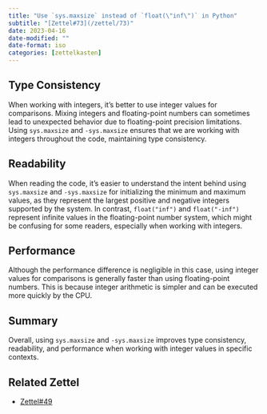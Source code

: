 ```yaml
---
title: "Use `sys.maxsize` instead of `float(\"inf\")` in Python"
subtitle: "[Zettel#73](/zettel/73)"
date: 2023-04-16
date-modified: ""
date-format: iso
categories: [zettelkasten]
---
```

## Type Consistency

When working with integers, it's better to use integer values for comparisons. Mixing integers and floating-point numbers can sometimes lead to unexpected behavior due to floating-point precision limitations. Using `sys.maxsize` and `-sys.maxsize` ensures that we are working with integers throughout the code, maintaining type consistency.

## Readability

When reading the code, it's easier to understand the intent behind using `sys.maxsize` and `-sys.maxsize` for initializing the minimum and maximum values, as they represent the largest positive and negative integers supported by the system. In contrast, `float("inf")` and `float("-inf")` represent infinite values in the floating-point number system, which might be confusing for some readers, especially when working with integers.

## Performance

Although the performance difference is negligible in this case, using integer values for comparisons is generally faster than using floating-point numbers. This is because integer arithmetic is simpler and can be executed more quickly by the CPU.

## Summary 

Overall, using `sys.maxsize` and `-sys.maxsize` improves type consistency, readability, and performance when working with integer values in specific contexts.

## Related Zettel

* [Zettel#49](/zettel/49)
